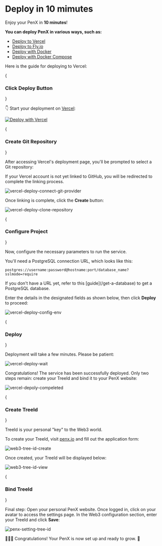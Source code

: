 
# Deploy in 10 mimutes

Enjoy your PenX in **10 minutes**!

**You can deploy PenX in various ways, such as:**

- [Deploy to Vercel](/deployment/vercel)
- [Deploy to Fly.io](deployment/flyio)
- [Deploy with Docker ](/deployment/docker)
- [Deploy with Docker Compose](/deployment/docker-compose)

Here is the guide for deploying to Vercel:

<Steps>

{<h3>Click Deploy Button</h3>}

👇 Start your deployment on [Vercel](https://vercel.com/):

[![Deploy with Vercel](https://vercel.com/button)](https://vercel.com/new/clone?repository-url=https%3A%2F%2Fgithub.com%2Fpenx-lab%2Fpenx&env=DATABASE_URL&envDescription=Your+Personal+Database+Url&envLink=https%3A%2F%2Fdocs.penx.io%2Fguides%2Fenvironment-variables%23database_url&project-name=my-penx-blog&repository-name=my-penx-blog&fork=true)

{<h3>Create Git Repository</h3>}

After accessing Vercel's deployment page, you'll be prompted to select a Git repository:

<Callout type="warning" emoji="⚠️">
  If your Vercel account is not yet linked to GitHub, you will be redirected to
  complete the linking process.
</Callout>

![vercel-deploy-connect-git-provider](/images/screenshot/vercel-deploy-connect-git-provider.png)

Once linking is complete, click the **Create** button:

![vercel-deploy-clone-repository](/images/screenshot/vercel-deploy-clone-repository.png)

{<h3>Configure Project</h3>}

Now, configure the necessary parameters to run the service.

You'll need a PostgreSQL connection URL, which looks like this:

```text
postgres://username:password@hostname:port/database_name?sslmode=require
```

<Callout type="info">
  If you don't have a URL yet, refer to this [guide](/get-a-database) to get a
  PostgreSQL database.
</Callout>

Enter the details in the designated fields as shown below, then click **Deploy** to proceed:

![vercel-deploy-config-env](/images/screenshot/vercel-deploy-config-env.png)

{<h3>Deploy</h3>}

Deployment will take a few minutes. Please be patient:

![vercel-deploy-wait](/images/screenshot/vercel-deploy-wait.png)

Congratulations! The service has been successfully deployed. Only two steps remain: create your TreeId and bind it to your PenX website:

![vercel-depoly-compeleted](/images/screenshot/vercel-depoly-compeleted.png)

{<h3>Create TreeId</h3>}

<Callout type="info">TreeId is your personal "key" to the Web3 world.</Callout>

To create your TreeId, visit [penx.io](https://www.penx.io/create-space) and fill out the application form:

![web3-tree-id-create](/images/screenshot/web3-tree-id-create.png)

Once created, your TreeId will be displayed below:

![web3-tree-id-view](/images/screenshot/web3-tree-id-view.png)

{<h3>Bind TreeId</h3>}

Final step: Open your personal PenX website. Once logged in, click on your avatar to access the settings page.
In the Web3 configuration section, enter your TreeId and click **Save**:

![penx-setting-tree-id](/images/screenshot/penx-setting-tree-id.png)

</Steps>

🎉🎉🎉 Congratulations! Your PenX is now set up and ready to grow. 🌱
